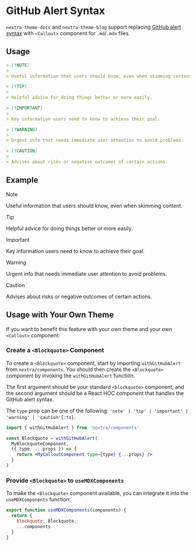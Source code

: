 # GitHub Alert Syntax

`nextra-theme-docs` and `nextra-theme-blog` support replacing
[GitHub alert syntax](https://docs.github.com/en/get-started/writing-on-github/getting-started-with-writing-and-formatting-on-github/basic-writing-and-formatting-syntax#alerts)
with `<Callout>` component for `.md`/`.mdx` files.

## Usage

```md filename="Markdown"
> [!NOTE]
>
> Useful information that users should know, even when skimming content.

> [!TIP]
>
> Helpful advice for doing things better or more easily.

> [!IMPORTANT]
>
> Key information users need to know to achieve their goal.

> [!WARNING]
>
> Urgent info that needs immediate user attention to avoid problems.

> [!CAUTION]
>
> Advises about risks or negative outcomes of certain actions.
```

## Example

> [!NOTE]
>
> Useful information that users should know, even when skimming content.

> [!TIP]
>
> Helpful advice for doing things better or more easily.

> [!IMPORTANT]
>
> Key information users need to know to achieve their goal.

> [!WARNING]
>
> Urgent info that needs immediate user attention to avoid problems.

> [!CAUTION]
>
> Advises about risks or negative outcomes of certain actions.

## Usage with Your Own Theme

If you want to benefit this feature with your own theme and your own `<Callout>`
component:


<Steps>

### Create a `<Blockquote>` Component

To create a `<Blockquote>` component, start by importing `withGitHubAlert` from
`nextra/components`. You should then create the `<Blockquote>` component by invoking the
`withGitHubAlert` function.

The first argument should be your standard
`<blockquote>` component, and the second argument should be a React HOC component
that handles the GitHub alert syntax.

The `type` prop can be one of the following:
`'note' | 'tip' | 'important' | 'warning' | 'caution'{:ts}`.

```jsx
import { withGitHubAlert } from 'nextra/components'

const Blockquote = withGitHubAlert(
  MyBlockquoteComponent,
  ({ type, ...props }) => {
    return <MyCalloutComponent type={type} {...props} />
  }
)
```

### Provide `<Blockquote>` to `useMDXComponents`

To make the `<Blockquote>` component available, you can integrate it into the `useMDXComponents` function:

```jsx filename="my-mdx-components.js"
export function useMDXComponents(components) {
  return {
    blockquote: Blockquote,
    ...components
  }
}
```

</Steps>
